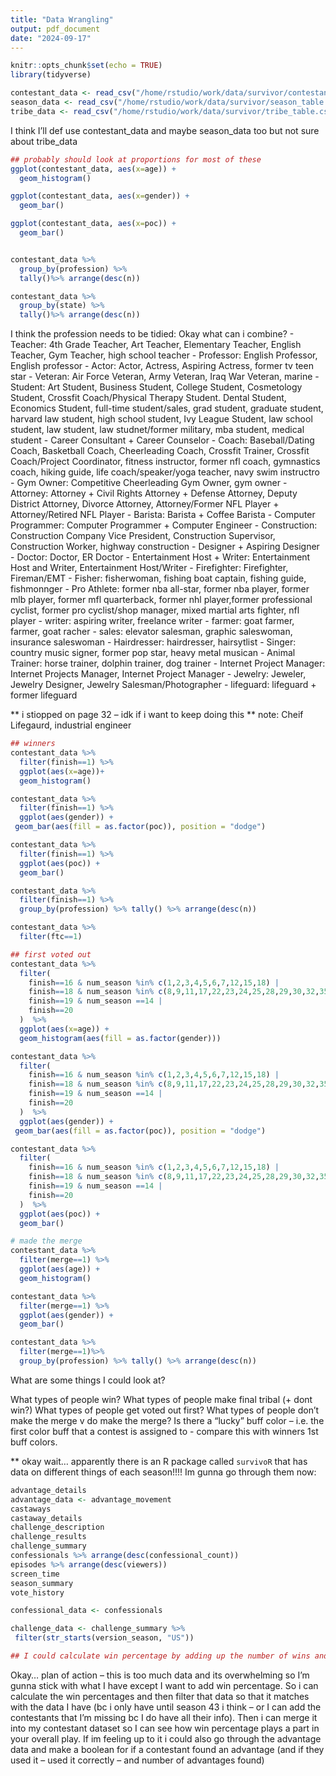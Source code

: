 ```yaml
---
title: "Data Wrangling"
output: pdf_document
date: "2024-09-17"
---
```


```r
knitr::opts_chunk$set(echo = TRUE)
library(tidyverse)
```

```r
contestant_data <- read_csv("/home/rstudio/work/data/survivor/contestant_table.csv")
season_data <- read_csv("/home/rstudio/work/data/survivor/season_table.csv")
tribe_data <- read_csv("/home/rstudio/work/data/survivor/tribe_table.csv")
```

I think I'll def use contestant_data and maybe season_data too but not sure about tribe_data

```r
## probably should look at proportions for most of these 
ggplot(contestant_data, aes(x=age)) +
  geom_histogram()

ggplot(contestant_data, aes(x=gender)) +
  geom_bar()

ggplot(contestant_data, aes(x=poc)) +
  geom_bar()


contestant_data %>%
  group_by(profession) %>%
  tally()%>% arrange(desc(n))

contestant_data %>%
  group_by(state) %>%
  tally()%>% arrange(desc(n))
```
I think the profession needs to be tidied:
Okay what can i combine?
- Teacher: 4th Grade Teacher, Art Teacher, Elementary Teacher, English Teacher, Gym Teacher, high school teacher
- Professor: English Professor, English professor
- Actor: Actor, Actress, Aspiring Actress, former tv teen star
- Veteran: Air Force Veteran, Army Veteran, Iraq War Veteran, marine
- Student: Art Student, Business Student, College Student, Cosmetology Student, Crossfit Coach/Physical Therapy Student. Dental Student, Economics Student, full-time student/sales, grad student, graduate student, harvard law student, high school student, Ivy League Student, law school student, law student, law studnet/former military, mba student, medical student
- Career Consultant + Career Counselor
- Coach: Baseball/Dating Coach, Basketball Coach, Cheerleading Coach, Crossfit Trainer, Crossfit Coach/Project Coordinator, fitness instructor, former nfl coach, gymnastics coach, hiking guide, life coach/speaker/yoga teacher, navy swim instructro
- Gym Owner: Competitive Cheerleading Gym Owner, gym owner
- Attorney: Attorney + Civil Rights Attorney + Defense Attorney, Deputy District Attorney, Divorce Attorney, Attorney/Former NFL Player + Attorney/Retired NFL Player
- Barista: Barista + Coffee Barista
- Computer Programmer: Computer Programmer + Computer Engineer
- Construction: Construction Company Vice President, Construction Supervisor, Construction Worker, highway construction
- Designer + Aspiring Designer
- Doctor: Doctor, ER Doctor
- Entertainment Host + Writer: Entertainment Host and Writer, Entertainment Host/Writer
- Firefighter: Firefighter, Fireman/EMT
- Fisher: fisherwoman, fishing boat captain, fishing guide, fishmonnger
- Pro Athlete: former nba all-star, former nba player, former mlb player, former mfl quarterback, former nhl player,former professional cyclist, former pro cyclist/shop manager, mixed martial arts fighter, nfl player
- writer: aspiring writer, freelance writer
- farmer: goat farmer, farmer, goat racher
- sales: elevator salesman, graphic saleswoman, insurance saleswoman
- Hairdresser: hairdresser, hairsytlist
- Singer: country music signer, former pop star, heavy metal musican
- Animal Trainer: horse trainer, dolphin trainer, dog trainer
- Internet Project Manager: Internet Projects Manager, Internet Project Manager
- Jewelry: Jeweler, Jewelry Designer, Jewelry Salesman/Photographer
- lifeguard: lifeguard + former lifeguard


** i stiopped on page 32 -- idk if i want to keep doing this
** note:  Cheif Lifegaurd, industrial engineer

```r

## winners
contestant_data %>%
  filter(finish==1) %>%
  ggplot(aes(x=age))+
  geom_histogram()

contestant_data %>%
  filter(finish==1) %>%
  ggplot(aes(gender)) +
 geom_bar(aes(fill = as.factor(poc)), position = "dodge")

contestant_data %>%
  filter(finish==1) %>%
  ggplot(aes(poc)) +
  geom_bar()

contestant_data %>%
  filter(finish==1) %>% 
  group_by(profession) %>% tally() %>% arrange(desc(n))

contestant_data %>%
  filter(ftc==1)

```

```r
## first voted out
contestant_data %>%
  filter(
    finish==16 & num_season %in% c(1,2,3,4,5,6,7,12,15,18) |
    finish==18 & num_season %in% c(8,9,11,17,22,23,24,25,28,29,30,32,35,38,41,42,43) |
    finish==19 & num_season ==14 |
    finish==20
  )  %>%
  ggplot(aes(x=age)) +
  geom_histogram(aes(fill = as.factor(gender)))

contestant_data %>%
  filter(
    finish==16 & num_season %in% c(1,2,3,4,5,6,7,12,15,18) |
    finish==18 & num_season %in% c(8,9,11,17,22,23,24,25,28,29,30,32,35,38,41,42,43) |
    finish==19 & num_season ==14 |
    finish==20
  )  %>%
  ggplot(aes(gender)) +
 geom_bar(aes(fill = as.factor(poc)), position = "dodge")

contestant_data %>%
  filter(
    finish==16 & num_season %in% c(1,2,3,4,5,6,7,12,15,18) |
    finish==18 & num_season %in% c(8,9,11,17,22,23,24,25,28,29,30,32,35,38,41,42,43) |
    finish==19 & num_season ==14 |
    finish==20
  )  %>%
  ggplot(aes(poc)) +
  geom_bar()
```

```r
# made the merge
contestant_data %>%
  filter(merge==1) %>%
  ggplot(aes(age)) +
  geom_histogram()

contestant_data %>%
  filter(merge==1) %>%
  ggplot(aes(gender)) +
  geom_bar()

contestant_data %>%
  filter(merge==1)%>%
  group_by(profession) %>% tally() %>% arrange(desc(n))
```

What are some things I could look at?

What types of people win? What types of people make final tribal (+ dont win?) What types of people get voted out first? What types of people don't make the merge v do make the merge? Is there a "lucky" buff color -- i.e. the first color buff that a contest is assigned to - compare this with winners 1st buff colors.


** okay wait... apparently there is an R package called `survivoR` that has data on different things of each season!!!! Im gunna go through them now:

```r
advantage_details
advantage_data <- advantage_movement
castaways
castaway_details
challenge_description
challenge_results
challenge_summary
confessionals %>% arrange(desc(confessional_count))
episodes %>% arrange(desc(viewers))
screen_time
season_summary
vote_history

confessional_data <- confessionals
```

```r
challenge_data <- challenge_summary %>%
 filter(str_starts(version_season, "US"))

## I could calculate win percentage by adding up the number of wins and dividing by the number of challenges they competed in

```


Okay... plan of action -- this is too much data and its overwhelming so I'm gunna stick with what I have except I want to add win percentage. So i can calculate the win percentages and then filter that data so that it matches with the data I have (bc i only have until season 43 i think -- or I can add the contestants that I'm missing bc I do have all their info). Then i can merge it into my contestant dataset so I can see how win percentage plays a part in your overall play. If im feeling up to it i could also go through the advantage data and make a boolean for if a contestant found an advantage (and if they used it -- used it correctly -- and number of advantages found)
